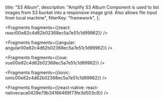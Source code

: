   title: "S3 Album",
  description: "Amplify S3 Album Component is used to list images from S3 bucket into a responsive image grid. Also allows file input from local machine",
  filterKey: "framework",
};






<Fragments fragments={{react: react00e82c4d62b02368ec5a7e51c1d99962}} />



<Fragments fragments={{angular: angular00e82c4d62b02368ec5a7e51c1d99962}} />



<Fragments fragments={{vue: vue00e82c4d62b02368ec5a7e51c1d99962}} />



<Fragments fragments={{ionic: ionic00e82c4d62b02368ec5a7e51c1d99962}} />



<Fragments fragments={{react-native: react-nativecaca0429e79b34186469f73fe3d503c8}} />
